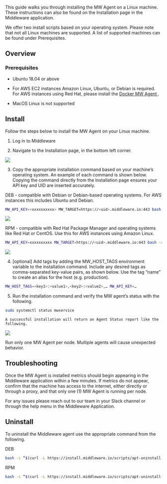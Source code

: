 This guide walks you through installing the MW Agent on a Linux machine. These instructions can also be found on the Installation page in the Middleware application. 

We offer two install scripts based on your operating system. Please note that not all Linux machines are supported. A list of supported machines can be found under Prerequisites.

## Overview
### Prerequisites

-   Ubuntu 18.04 or above

-   For AWS EC2 instances Amazon Linux, Ubuntu, or Debian is required. For AWS instances using Red Hat, please install the <a href="https://docs.middleware.io/docs/agent-installation/docker"> Docker MW Agent </a>. 

-   MacOS Linux is not supported

## Install

Follow the steps below to install the MW Agent on your Linux machine.

1.  Log in to Middleware

2.  Navigate to the Installation page, in the bottom left corner.
  <img src="/images/agent-installation/k1.png" />

3. Copy the appropriate installation command based on your machine’s operating system. An example of each command is shown below. Copying the command directly from the Installation page ensures your API key and UID are inserted accurately.

DEB - compatible with Debian or Debian-based operating systems. For AWS instances this includes Ubuntu and Debian.
```bash
MW_API_KEY=<xxxxxxxxxx> MW_TARGET=https://<uid>.middleware.io:443 bash -c “$(curl -L https://install.middleware.io/scripts/deb-install.sh)
```
  <img src="/images/agent-installation/k3.jpg" />

RPM - compatible with Red Hat Package Manager and operating systems like Red Hat or CentOS. Use this for AWS instances using Amazon Linux. 
```bash
MW_API_KEY=xxxxxxxxxx MW_TARGET=https://<uid>.middleware.io:443 bash -c “(curl https://install.middleware.io/scripts/rpm-install.sh)
```
 <img src="/images/agent-installation/k4.jpg" />

4. [optional] Add tags by adding the MW_HOST_TAGS environment variable to the installation command. Include any desired tags as comma-separated key-value pairs, as shown below. Use the tag “name” to create an alias for the host (e.g. production). 
```bash
MW_HOST_TAGS=<key1>:<value1>,<key2>:<value2>,… MW_API_KEY=…
```

5. Run the installation command and verify the MW agent’s status with the following. 
```bash
sudo systemctl status mwservice
```

	A successful installation will return an Agent Status report like the following.
 <img src="/images/agent-installation/k5.jpg" />

<Warning>  Run only one MW Agent per node. Multiple agents will cause unexpected behavior.</Warning>

## Troubleshooting
Once the MW Agent is installed metrics should begin appearing in the Middleware application within a few minutes. If metrics do not appear, confirm that the machine has access to the internet, either directly or through a proxy, and that only one (1) MW Agent is running per node. 

For any issues please reach out to our team in your Slack channel or through the help menu in the Middleware Application.


## Uninstall
To uninstall the Middleware agent use the appropriate command from the following.

DEB
```bash
bash -c “$(curl -L https://install.middleware.io/scripts/apt-uninstall.sh)"
```

RPM
```bash
bash -c “$(curl -L https://install.middleware.io/scripts/apt-uninstall.sh)"
```

